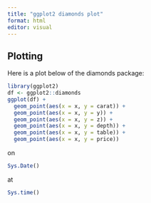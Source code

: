 ```yaml
---
title: "ggplot2 diamonds plot"
format: html
editor: visual
---
```


## Plotting

Here is a plot below of the diamonds package:

```r
library(ggplot2)
df <- ggplot2::diamonds
ggplot(df) +
  geom_point(aes(x = x, y = carat)) + 
  geom_point(aes(x = x, y = y)) +
  geom_point(aes(x = x, y = z)) +
  geom_point(aes(x = x, y = depth)) +
  geom_point(aes(x = x, y = table)) +
  geom_point(aes(x = x, y = price))
```

on

```r
Sys.Date()
```

at

```r
Sys.time()
```
